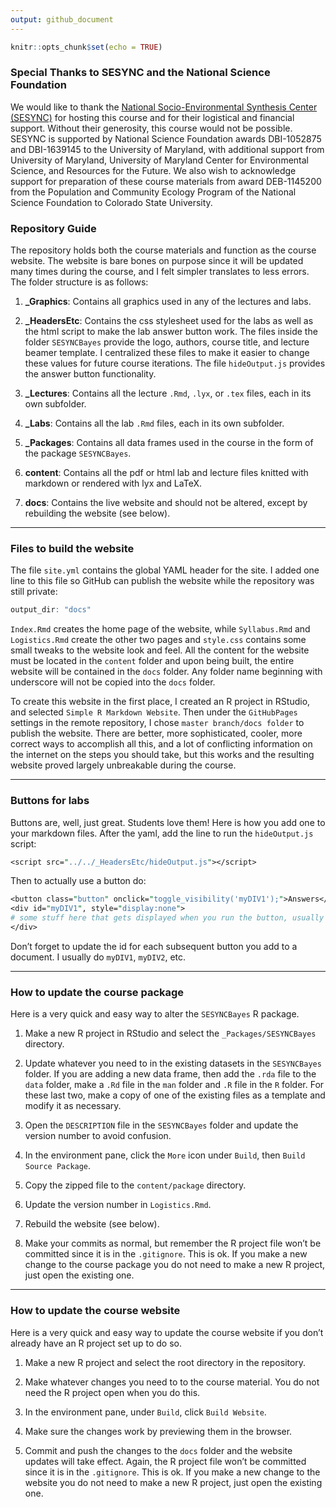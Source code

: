 ```yaml
---
output: github_document
---
```


```r

knitr::opts_chunk$set(echo = TRUE)

```

### Special Thanks to SESYNC and the National Science Foundation

We would like to thank the [National Socio-Environmental Synthesis Center (SESYNC)](https://www.sesync.org) for hosting this course and for their logistical and financial support. Without their generosity, this course would not be possible. SESYNC is supported by National Science Foundation awards DBI-1052875 and DBI-1639145 to the University of Maryland, with additional support from University of Maryland, University of Maryland Center for Environmental Science, and Resources for the Future. We also wish to acknowledge support for preparation of these course materials from award DEB-1145200 from the Population and Community Ecology Program of the National Science Foundation to Colorado State University.

### Repository Guide

The repository holds both the course materials and function as the course website. The website is bare bones on purpose since it will be updated many times during the course, and I felt simpler translates to less errors. The folder structure is as follows:

1. **\_Graphics**: Contains all graphics used in any of the lectures and labs. 

2. **\_HeadersEtc**: Contains the css stylesheet used for the labs as well as the html script to make the lab answer button work. The files inside the folder `SESYNCBayes` provide the logo, authors, course title, and lecture beamer template. I centralized these files to make it easier to change these values for future course iterations. The file `hideOutput.js` provides the answer button functionality.

3. **\_Lectures**: Contains all the lecture `.Rmd`, `.lyx`, or `.tex` files, each in its own subfolder.

4. **\_Labs**: Contains all the lab `.Rmd` files, each in its own subfolder.

5. **\_Packages**: Contains all data frames used in the course in the form of the package `SESYNCBayes`.

5. **content**: Contains all the pdf or html lab and lecture files knitted with markdown or rendered with lyx and LaTeX.

6. **docs**: Contains the live website and should not be altered, except by rebuilding the website (see below).

---

### Files to build the website

The file `site.yml` contains the global YAML header for the site. I added one line to this file so GitHub can publish the website while the repository was still private:

```r
output_dir: "docs"
```

`Index.Rmd` creates the home page of the website, while `Syllabus.Rmd` and `Logistics.Rmd` create the other two pages and `style.css` contains some small tweaks to the website look and feel. All the content for the website must be located in the `content` folder and upon being built, the entire website will be contained in the `docs` folder. Any folder name beginning with underscore will not be copied into the `docs` folder. 

To create this website in the first place, I created an R project in RStudio, and selected `Simple R Markdown Website`. Then under the `GitHubPages` settings in the remote repository, I chose `master branch/docs folder` to publish the website. There are better, more sophisticated, cooler, more correct ways to accomplish all this, and a lot of conflicting information on the internet on the steps you should take, but this works and the resulting website proved largely unbreakable during the course.

---

### Buttons for labs

Buttons are, well, just great. Students love them! Here is how you add one to your markdown files. After the yaml, add the line to run the `hideOutput.js` script:

```perl
<script src="../../_HeadersEtc/hideOutput.js"></script>
```

Then to actually use a button do:

```perl
<button class="button" onclick="toggle_visibility('myDIV1');">Answers</button>
<div id="myDIV1", style="display:none">
# some stuff here that gets displayed when you run the button, usually a code chunk.
</div>
```

Don't forget to update the id for each subsequent button you add to a document. I usually do `myDIV1`, `myDIV2`, etc.

---

### How to update the course package

Here is a very quick and easy way to alter the `SESYNCBayes` R package.

1. Make a new R project in RStudio and select the `_Packages/SESYNCBayes` directory.

2. Update whatever you need to in the existing datasets in the `SESYNCBayes` folder. If you are adding a new data frame, then add the `.rda` file to the `data` folder, make a `.Rd` file in the `man` folder and `.R` file in the `R` folder. For these last two, make a copy of one of the existing files as a template and modify it as necessary.

3. Open the `DESCRIPTION` file in the `SESYNCBayes` folder and update the version number to avoid confusion.

4. In the environment pane, click the `More` icon under `Build`, then `Build Source Package`.

5. Copy the zipped file to the `content/package` directory.

6. Update the version number in `Logistics.Rmd`.

7. Rebuild the website (see below).

8. Make your commits as normal, but remember the R project file won't be committed since it is in the  `.gitignore`. This is ok. If you make a new change to the course package you do not need to make a new R project, just open the existing one.

---

### How to update the course website

Here is a very quick and easy way to update the course website if you don't already have an R project set up to do so.

1. Make a new R project and select the root directory in the repository.

2. Make whatever changes you need to to the course material. You do not need the R project open when you do this.

3. In the environment pane, under `Build`, click `Build Website`.

4. Make sure the changes work by previewing them in the browser.

5. Commit and push the changes to the `docs` folder and the website updates will take effect. Again, the R project file won't be committed since it is in the  `.gitignore`. This is ok. If you make a new change to the website you do not need to make a new R project, just open the existing one.




